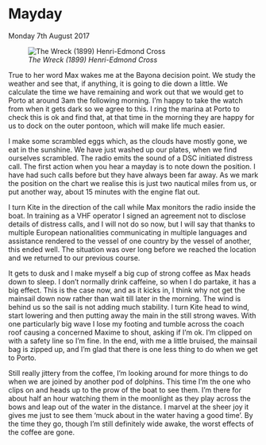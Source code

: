 
# Mayday 
Monday 7th August 2017

![*The Wreck (1899) Henri-Edmond Cross*](images/TheWreck.jpg)

True to her word Max wakes me at the Bayona decision point. We study the weather and see that, if anything, it is going to die down a little. We calculate the time we have remaining and work out that we would get to Porto at around 3am the following morning. I’m happy to take the watch from when it gets dark so we agree to this. I ring the marina at Porto to check this is ok and find that, at that time in the morning they are happy for us to dock on the outer  pontoon, which will make life much easier.

I make some scrambled eggs which, as the clouds have mostly gone, we eat in the sunshine. We have just washed up our plates, when we find ourselves scrambled. The radio emits the sound of a DSC initiated distress call. The first action when you hear a mayday is to note down the position. I have had such calls before but they have always been far away. As we mark the position on the chart we realise this is just two nautical miles from us, or put another way, about 15 minutes with the engine flat out.

I turn Kite in the direction of the call while Max monitors the radio inside the boat. In training as a VHF operator I signed an agreement not to disclose details of distress calls, and I will not do so now, but I will say that thanks to multiple European nationalities communicating in multiple languages and assistance rendered to the vessel of one country by the vessel of another, this ended well. The situation was over long before we reached the location and we returned to our previous course.

It gets to dusk and I make myself a big cup of strong coffee as Max heads down to sleep. I don’t normally drink caffeine, so when I do partake, it has a big effect. This is the case now, and as it kicks in, I think why not get the mainsail down now rather than wait till later in the morning. The wind is behind us so the sail is not adding much stability. I turn Kite head to wind, start lowering and then putting away the main in the still strong waves. With one particularly big wave I lose my footing and tumble across the coach roof causing a concerned Maxime to shout, asking if I’m ok. I’m clipped on with a safety line so I’m fine. In the end, with me a little bruised, the mainsail bag is zipped up, and I’m glad that there is one less thing to do when we get to Porto.

Still really jittery from the coffee,  I’m looking around for more things to do when we are joined by another pod of dolphins. This time I’m the one who clips on and heads up to the prow of the boat to see them. I’m there for about half an hour watching them in the moonlight as they play across the bows and leap out of the water in the distance. I marvel at the sheer joy it gives me just to see them ‘muck about in the water having a good time’. By the time they go, though I’m still definitely wide awake, the worst effects of the coffee are gone.

